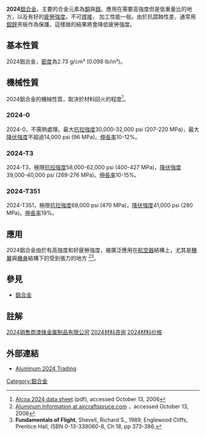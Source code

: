 '''2024'''[[鋁合金|鋁合金]]，主要的合金元素為[[銅|銅]]與[[鎂|鎂]]。應用在需要高強度但是低重量比的地方，以及有好的[[疲勞強度|疲勞強度]]。不可[[焊接|焊接]]， 加工性能一般。由於抗腐蝕性差，通常用[[鋁|鋁]][[鋅|鋅]]夾板作為保護，這樣做的結果將會降低疲勞強度。

== 基本性質 ==
2024鋁合金，[[密度|密度]]為2.73 g/cm³ (0.098 lb/in³)。

== 機械性質 ==
2024鋁合金的機械性質，取決於材料回火的程度<ref name="ALCOA">[http://www.alcoa.com/mill_products/catalog/pdf/alloy2024techsheet.pdf Alcoa 2024 data sheet] {{Wayback|url=http://www.alcoa.com/mill_products/catalog/pdf/alloy2024techsheet.pdf |date=20060827072154 }} (pdf), accessed October 13, 2006</ref>。

=== 2024-0 ===
2024-0，不需熱處理。最大[[抗拉強度|抗拉強度]]30,000-32,000 psi (207-220 MPa)，最大[[降伏強度|降伏強度]]不超過14,000 psi (96 MPa)。[[伸長率|伸長率]]10-12%。

=== 2024-T3 ===
2024-T3，極限[[抗拉強度|抗拉強度]]58,000-62,000 psi (400-427 MPa)，[[降伏強度|降伏強度]]39,000-40,000 psi (269-276 MPa)。[[伸長率|伸長率]]10-15%。

=== 2024-T351 ===
2024-T351，極限[[抗拉強度|抗拉強度]]68,000 psi (470 MPa)，[[降伏強度|降伏強度]]41,000 psi (280 MPa)。[[伸長率|伸長率]]19%。

== 應用 ==
2024鋁合金由於有高強度和好疲勞強度，被廣泛應用在[[航空器|航空器]]結構上，尤其是[[機翼|機翼]]與[[機身|機身]]結構下的受到張力的地方 <ref name="AIRSPRUCE">[http://www.aircraftspruce.com/catalog/mepages/aluminfo.php Aluminum Information at aircraftspruce.com] {{Wayback|url=http://www.aircraftspruce.com/catalog/mepages/aluminfo.php |date=20080422190410 }}，accessed October 13, 2006</ref><ref name="FOF">'''Fundamentals of Flight''', Shevell, Richard S., 1989, Englewood Cliffs, Prentice Hall, ISBN 0-13-339060-8, Ch 18, pp 373-386.</ref>。

== 參見 ==
* [[鋁合金|鋁合金]]

== 註解 ==
{{reflist}}

[http://www.aofeng99.com/Pro_lc/Product_View.asp?Id=5207 2024销售商澳锋金属制品有限公司]{{Wayback|url=http://www.aofeng99.com/Pro_lc/Product_View.asp?Id=5207 |date=20131017121213 }}
[http://www.aofeng99.com/Pro_lc/Product_View.asp?Id=5207 2024材料咨询]{{Wayback|url=http://www.aofeng99.com/Pro_lc/Product_View.asp?Id=5207 |date=20131017121213 }}
[http://www.aofeng99.com/Pro_lc/Product_View.asp?Id=5207 2024材料价格]{{Wayback|url=http://www.aofeng99.com/Pro_lc/Product_View.asp?Id=5207 |date=20131017121213 }}

== 外部連結 ==
* [https://web.archive.org/web/20080227064719/http://www.amsmetal.com.sg/products-aluminum.html Aluminum 2024 Trading]

[[Category:鋁合金|Category:鋁合金]]